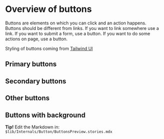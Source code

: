 
<Meta title="Button/Overview" />

# Overview of buttons

Buttons are elements on which you can click and an action happens.
Buttons should be different from links. If you want to link somewhere use a link.
If you want to submit a form, use a button.
If you want to do some actions on page, use a button.

Styling of buttons coming from [Tailwind UI](https://tailwindui.com/components/application-ui/elements/buttons)

## Primary buttons

<Canvas>
  <Story id="button-stories--primary-very-small" />
  <Story id="button-stories--primary-small" />
  <Story id="button-stories--primary-medium" />
  <Story id="button-stories--primary-large" />
  <Story id="button-stories--primary-very-large" />
</Canvas>

## Secondary buttons

<Canvas>
  <Story id="button-stories--secondary-very-small" />
  <Story id="button-stories--secondary-small" />
  <Story id="button-stories--secondary-medium" />
  <Story id="button-stories--secondary-large" />
  <Story id="button-stories--secondary-very-large" />
</Canvas>

## Other buttons

<Canvas>
  <Story id="button-stories--light-red-tiny" />
  <Story id="button-stories--warning-medium" />
  <Story id="button-stories--white-primary-icon-square" />
  <Story id="button-stories--white-primary-icon-square-no-focus" />
  <Story id="button-stories--link-to-google" />
  <Story id="button-stories--green-alert-button" />
</Canvas>

## Buttons with background

<Canvas backgroundColor="red">
  <Story id="button-stories--white-full-icon-round" />
</Canvas>

**Tip!** Edit the Markdown in: `$lib/Internals/Button/ButtonsPreview.stories.mdx`
